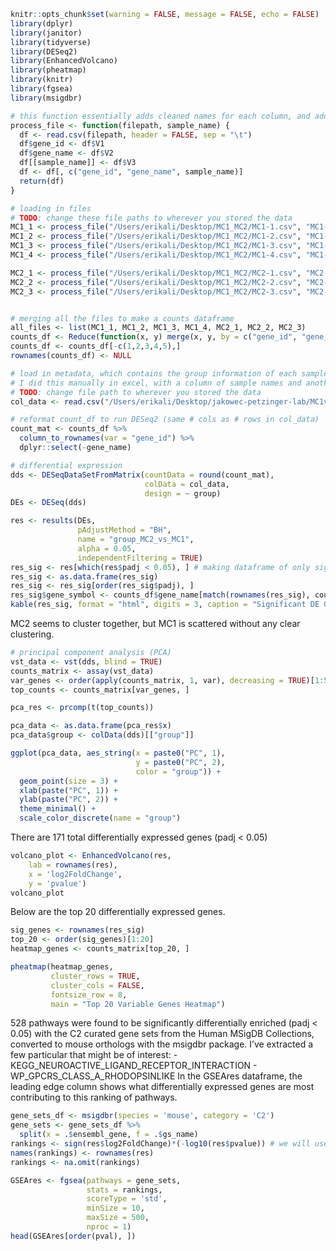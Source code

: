 
```r
knitr::opts_chunk$set(warning = FALSE, message = FALSE, echo = FALSE) 
library(dplyr)
library(janitor)
library(tidyverse)
library(DESeq2)
library(EnhancedVolcano)
library(pheatmap)
library(knitr)
library(fgsea)
library(msigdbr)
```

```r
# this function essentially adds cleaned names for each column, and adds a column with gene counts with the sample identifier as the name
process_file <- function(filepath, sample_name) {
  df <- read.csv(filepath, header = FALSE, sep = "\t")
  df$gene_id <- df$V1
  df$gene_name <- df$V2
  df[[sample_name]] <- df$V3
  df <- df[, c("gene_id", "gene_name", sample_name)]
  return(df)
}

```


```r
# loading in files
# TODO: change these file paths to wherever you stored the data
MC1_1 <- process_file("/Users/erikali/Desktop/MC1_MC2/MC1-1.csv", "MC1-1")
MC1_2 <- process_file("/Users/erikali/Desktop/MC1_MC2/MC1-2.csv", "MC1-2")
MC1_3 <- process_file("/Users/erikali/Desktop/MC1_MC2/MC1-3.csv", "MC1-3")
MC1_4 <- process_file("/Users/erikali/Desktop/MC1_MC2/MC1-4.csv", "MC1-4")

MC2_1 <- process_file("/Users/erikali/Desktop/MC1_MC2/MC2-1.csv", "MC2-1")
MC2_2 <- process_file("/Users/erikali/Desktop/MC1_MC2/MC2-2.csv", "MC2-2")
MC2_3 <- process_file("/Users/erikali/Desktop/MC1_MC2/MC2-3.csv", "MC2-3")


# merging all the files to make a counts dataframe
all_files <- list(MC1_1, MC1_2, MC1_3, MC1_4, MC2_1, MC2_2, MC2_3)
counts_df <- Reduce(function(x, y) merge(x, y, by = c("gene_id", "gene_name"), all = TRUE), all_files)
counts_df <- counts_df[-c(1,2,3,4,5),]
rownames(counts_df) <- NULL
```

```r
# load in metadata, which contains the group information of each sample (ie. MC1-1 is part of MC1)
# I did this manually in excel, with a column of sample names and another column with what group they correspond to, and saved as a csv file called metadata.csv 
# TODO: change file path to wherever you stored the data
col_data <- read.csv("/Users/erikali/Desktop/jakowec-petzinger-lab/MC1vsMC2/metadata.csv")
```

```r
# reformat count_df to run DESeq2 (same # cols as # rows in col_data)
count_mat <- counts_df %>% 
  column_to_rownames(var = "gene_id") %>%
  dplyr::select(-gene_name)
```

```r
# differential expression
dds <- DESeqDataSetFromMatrix(countData = round(count_mat),
                              colData = col_data,
                              design = ~ group)
DEs <- DESeq(dds)

res <- results(DEs,
               pAdjustMethod = "BH",  
               name = "group_MC2_vs_MC1",  
               alpha = 0.05,          
               independentFiltering = TRUE)
res_sig <- res[which(res$padj < 0.05), ] # making dataframe of only significantly DE genes
res_sig <- as.data.frame(res_sig)
res_sig <- res_sig[order(res_sig$padj), ]
res_sig$gene_symbol <- counts_df$gene_name[match(rownames(res_sig), counts_df$gene_id)] # adding gene names to make it easier to interpret
kable(res_sig, format = "html", digits = 3, caption = "Significant DE Genes")
```

MC2 seems to cluster together, but MC1 is scattered without any clear clustering. 
```r
# principal component analysis (PCA)
vst_data <- vst(dds, blind = TRUE)
counts_matrix <- assay(vst_data)
var_genes <- order(apply(counts_matrix, 1, var), decreasing = TRUE)[1:500]
top_counts <- counts_matrix[var_genes, ]

pca_res <- prcomp(t(top_counts))

pca_data <- as.data.frame(pca_res$x)
pca_data$group <- colData(dds)[["group"]]

ggplot(pca_data, aes_string(x = paste0("PC", 1),
                            y = paste0("PC", 2),
                            color = "group")) +
  geom_point(size = 3) +
  xlab(paste("PC", 1)) +
  ylab(paste("PC", 2)) +
  theme_minimal() +
  scale_color_discrete(name = "group")
```
There are 171 total differentially expressed genes (padj < 0.05)

```r
volcano_plot <- EnhancedVolcano(res,
    lab = rownames(res),
    x = 'log2FoldChange',
    y = 'pvalue')
volcano_plot
```

Below are the top 20 differentially expressed genes. 

```r
sig_genes <- rownames(res_sig)
top_20 <- order(sig_genes)[1:20]
heatmap_genes <- counts_matrix[top_20, ]

pheatmap(heatmap_genes,
         cluster_rows = TRUE,
         cluster_cols = FALSE,
         fontsize_row = 8,
         main = "Top 20 Variable Genes Heatmap")

```
528 pathways were found to be significantly differentially enriched (padj < 0.05) with the C2 curated gene sets from the Human MSigDB Collections, converted to mouse orthologs with the msigdbr package.
I've extracted a few particular that might be of interest:
- KEGG_NEUROACTIVE_LIGAND_RECEPTOR_INTERACTION
- WP_GPCRS_CLASS_A_RHODOPSINLIKE
In the GSEAres dataframe, the leading edge column shows what differentially expressed genes are most contributing to this ranking of pathways. 

```r
gene_sets_df <- msigdbr(species = 'mouse', category = 'C2')
gene_sets <- gene_sets_df %>%
  split(x = .$ensembl_gene, f = .$gs_name)
rankings <- sign(res$log2FoldChange)*(-log10(res$pvalue)) # we will use the signed p values as ranking (using padj, which are discrete variables, can lead to ties)
names(rankings) <- rownames(res)
rankings <- na.omit(rankings)

GSEAres <- fgsea(pathways = gene_sets, 
                 stats = rankings,
                 scoreType = 'std', 
                 minSize = 10,
                 maxSize = 500,
                 nproc = 1) 
head(GSEAres[order(pval), ])

```